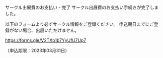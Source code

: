 
<SEO title="サークル出展費のお支払い完了"/>

<SectionHeader text="SUCCESS" pageHeader>
サークル出展費のお支払い - 完了
</SectionHeader>

<MdxContainer>
サークル出展費のお支払い手続きが完了しました。

以下のフォームより必ずサークル情報をご登録ください。
申込期日までにご登録がない場合、出展いただけません。

https://forms.gle/V2TXb1b7YyUfU7Up7

（申込期限：2023年03月31日）
</MdxContainer>


